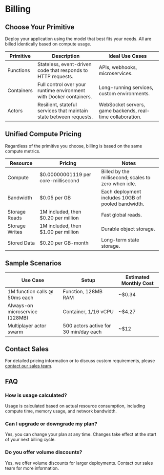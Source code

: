 # Billing

## Choose Your Primitive

Deploy your application using the model that best fits your needs. All are billed identically based on compute usage.

| Primitive   | Description                                                      | Ideal Use Cases                                         |
|-------------|------------------------------------------------------------------|---------------------------------------------------------|
| Functions   | Stateless, event-driven code that responds to HTTP requests.     | APIs, webhooks, microservices.                          |
| Containers  | Full control over your runtime environment with Docker containers.| Long-running services, custom environments.             |
| Actors      | Resilient, stateful services that maintain state between requests.| WebSocket servers, game backends, real-time collaboration. |


## Unified Compute Pricing

Regardless of the primitive you choose, billing is based on the same compute metrics.

| Resource        | Pricing                              | Notes                                                      |
|-----------------|--------------------------------------|------------------------------------------------------------|
| Compute         | $0.00000001119 per core-millisecond      | Billed by the millisecond; scales to zero when idle.        |
| Bandwidth       | $0.05 per GB                         | Each deployment includes 10GB of pooled bandwidth.          |
| Storage Reads   | 1M included, then $0.20 per million  | Fast global reads.                                         |
| Storage Writes  | 1M included, then $1.00 per million  | Durable object storage.                                    |
| Stored Data     | $0.20 per GB-month                   | Long-term state storage.                                   |

## Sample Scenarios

| Use Case                              | Setup                        | Estimated Monthly Cost |
|----------------------------------------|------------------------------|-----------------------|
| 1M function calls @ 50ms each          | Function, 128MB RAM          | ~$0.34                |
| Always-on microservice (128MB)         | Container, 1/16 vCPU         | ~$4.27                |
| Multiplayer actor swarm                | 500 actors active for 30 min/day each | ~$12         |

## Contact Sales

For detailed pricing information or to discuss custom requirements, please [contact our sales team](/sales).

## FAQ

### How is usage calculated?
Usage is calculated based on actual resource consumption, including compute time, memory usage, and network bandwidth.

### Can I upgrade or downgrade my plan?
Yes, you can change your plan at any time. Changes take effect at the start of your next billing cycle.

### Do you offer volume discounts?
Yes, we offer volume discounts for larger deployments. Contact our sales team for more information.